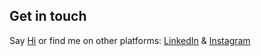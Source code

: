 ## Get in touch

Say [Hi](mailto:muhammad.fahmi1893@gmail.com) or find me on other platforms: [LinkedIn](https://www.linkedin.com/in/mfahmirukman/) & [Instagram](https://www.instagram.com/mfahmirukman/)
